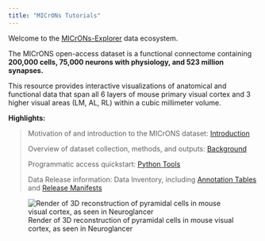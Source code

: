 ```yaml
---
title: "MICrONs Tutorials"
---
```


Welcome to the [MICrONs-Explorer](https://www.microns-explorer.org/) data ecosystem.

The MICrONS open-access dataset is a  functional connectome containing __200,000 cells, 75,000 neurons with physiology, and 523 million synapses.__

This resource provides interactive visualizations of anatomical and functional data that span all 6 layers of mouse primary visual cortex and 3 higher visual areas (LM, AL, RL) within a cubic millimeter volume.

__Highlights:__


> Motivation of and introduction to the MICrONS dataset: [Introduction](introduction.html)
>  
> Overview of dataset collection, methods, and outputs: [Background](background.html)
>  
> Programmatic access quickstart: [Python Tools](quickstart_notebooks/01-caveclient-setup.html)
>  
> Data Release information: Data Inventory, including [Annotation Tables](annotation-tables.html) and [Release Manifests](release_manifests/version-1300.html)
>  


![Render of 3D reconstruction of pyramidal cells in mouse visual cortex, as seen in Neuroglancer](img/microns_explorer_landing.png)